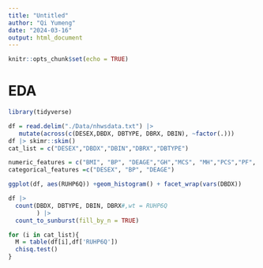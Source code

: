 ```yaml
---
title: "Untitled"
author: "Qi Yumeng"
date: "2024-03-16"
output: html_document
---
```


```r
knitr::opts_chunk$set(echo = TRUE)
```

# EDA

```r
library(tidyverse)
```

```r
df = read.delim("./Data/nhwsdata.txt") |>
   mutate(across(c(DESEX,DBDX, DBTYPE, DBRX, DBIN), ~factor(.)))
df |> skimr::skim()
cat_list = c("DESEX","DBDX","DBIN","DBRX","DBTYPE")
```

```r
numeric_features = c("BMI", "BP", "DEAGE","GH","MCS", "MH","PCS","PF", "RE","RP","RUHP6Q","SF")
categorical_features =c("DESEX", "BP", "DEAGE")
```

```r
ggplot(df, aes(RUHP6Q)) +geom_histogram() + facet_wrap(vars(DBDX))
```
```r
df |>
  count(DBDX, DBTYPE, DBIN, DBRX#,wt = RUHP6Q
        ) |>
  count_to_sunburst(fill_by_n = TRUE)
```

```r
for (i in cat_list){
  M = table(df[i],df['RUHP6Q'])
  chisq.test()
}
```